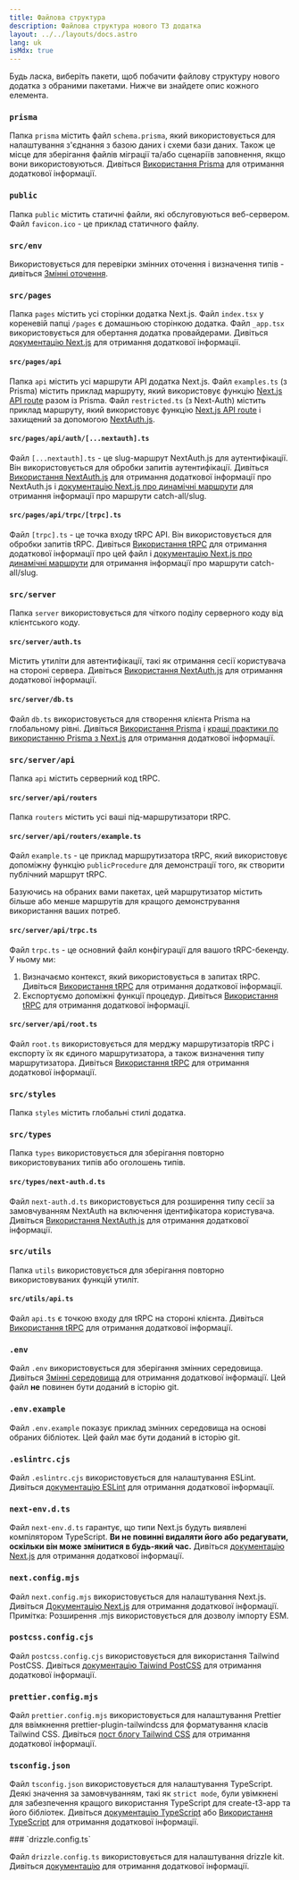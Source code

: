 ```yaml
---
title: Файлова структура
description: Файлова структура нового T3 додатка
layout: ../../layouts/docs.astro
lang: uk
isMdx: true
---
```



Будь ласка, виберіть пакети, щоб побачити файлову структуру нового додатка з обраними пакетами. Нижче ви знайдете опис кожного елемента.

<Form />

<Diagram />

<div data-components="prisma">

### `prisma`

Папка `prisma` містить файл `schema.prisma`, який використовується для налаштування з'єднання з базою даних і схеми бази даних. Також це місце для зберігання файлів міграції та/або сценаріїв заповнення, якщо вони використовуються. Дивіться [Використання Prisma](/uk/usage/prisma) для отримання додаткової інформації.

</div>
<div>

### `public`

Папка `public` містить статичні файли, які обслуговуються веб-сервером. Файл `favicon.ico` - це приклад статичного файлу.

</div>
<div>

### `src/env`

Використовується для перевірки змінних оточення і визначення типів - дивіться [Змінні оточення](/uk/usage/env-variables).

</div>
<div>

### `src/pages`

Папка `pages` містить усі сторінки додатка Next.js. Файл `index.tsx` у кореневій папці `/pages` є домашньою сторінкою додатка. Файл `_app.tsx` використовується для обертання додатка провайдерами. Дивіться [документацію Next.js](https://nextjs.org/docs/basic-features/pages) для отримання додаткової інформації.

</div>
<div data-components="nextauth trpc">

#### `src/pages/api`

Папка `api` містить усі маршрути API додатка Next.js. Файл `examples.ts` (з Prisma) містить приклад маршруту, який використовує функцію [Next.js API route](https://nextjs.org/docs/api-routes/introduction) разом із Prisma. Файл `restricted.ts` (з Next-Auth) містить приклад маршруту, який використовує функцію [Next.js API route](https://nextjs.org/docs/api-routes/introduction) і захищений за допомогою [NextAuth.js](https://next-auth.js.org/).

</div>
<div data-components="nextauth">

#### `src/pages/api/auth/[...nextauth].ts`

Файл `[...nextauth].ts` - це slug-маршрут NextAuth.js для аутентифікації. Він використовується для обробки запитів аутентифікації. Дивіться [Використання NextAuth.js](/uk/usage/next-auth) для отримання додаткової інформації про NextAuth.js і [документацію Next.js про динамічні маршрути](https://nextjs.org/docs/routing/dynamic-routes) для отримання інформації про маршрути catch-all/slug.

</div>
<div data-components="trpc">

#### `src/pages/api/trpc/[trpc].ts`

Файл `[trpc].ts` - це точка входу tRPC API. Він використовується для обробки запитів tRPC. Дивіться [Використання tRPC](/uk/usage/trpc#-pagesapitrpctrpcts) для отримання додаткової інформації про цей файл і [документацію Next.js про динамічні маршрути](https://nextjs.org/docs/routing/dynamic-routes) для отримання інформації про маршрути catch-all/slug.

</div>
<div data-components="trpc prisma nextauth">

### `src/server`

Папка `server` використовується для чіткого поділу серверного коду від клієнтського коду.

</div>
<div data-components="nextauth+trpc">

#### `src/server/auth.ts`

Містить утиліти для автентифікації, такі як отримання сесії користувача на стороні сервера. Дивіться [Використання NextAuth.js](/uk/usage/next-auth#usage-with-trpc) для отримання додаткової інформації.

</div>
<div data-components="prisma">

#### `src/server/db.ts`

Файл `db.ts` використовується для створення клієнта Prisma на глобальному рівні. Дивіться [Використання Prisma](/uk/usage/prisma#prisma-client) і [кращі практики по використанню Prisma з Next.js](https://www.prisma.io/docs/guides/database/troubleshooting-orm/help-articles/nextjs-prisma-client-dev-practices) для отримання додаткової інформації.

</div>
<div data-components="trpc">

### `src/server/api`

Папка `api` містить серверний код tRPC.

</div>
<div data-components="trpc">

#### `src/server/api/routers`

Папка `routers` містить усі ваші під-маршрутизатори tRPC.

</div>
<div data-components="trpc">

#### `src/server/api/routers/example.ts`

Файл `example.ts` - це приклад маршрутизатора tRPC, який використовує допоміжну функцію `publicProcedure` для демонстрації того, як створити публічний маршрут tRPC.

Базуючись на обраних вами пакетах, цей маршрутизатор містить більше або менше маршрутів для кращого демонстрування використання ваших потреб.

</div>
<div data-components="trpc">

#### `src/server/api/trpc.ts`

Файл `trpc.ts` - це основний файл конфігурації для вашого tRPC-бекенду. У ньому ми:

1. Визначаємо контекст, який використовується в запитах tRPC. Дивіться [Використання tRPC](/uk/usage/trpc#-serverapitrpcts) для отримання додаткової інформації.
2. Експортуємо допоміжні функції процедур. Дивіться [Використання tRPC](/uk/usage/trpc#-serverapitrpcts) для отримання додаткової інформації.

</div>

<div data-components="trpc">

#### `src/server/api/root.ts`

Файл `root.ts` використовується для мерджу маршрутизаторів tRPC і експорту їх як єдиного маршрутизатора, а також визначення типу маршрутизатора. Дивіться [Використання tRPC](/uk/usage/trpc#-serverapirootts) для отримання додаткової інформації.

</div>
<div>

### `src/styles`

Папка `styles` містить глобальні стилі додатка.

</div>
<div data-components="nextauth">

### `src/types`

Папка `types` використовується для зберігання повторно використовуваних типів або оголошень типів.

</div>
<div data-components="nextauth">

#### `src/types/next-auth.d.ts`

Файл `next-auth.d.ts` використовується для розширення типу сесії за замовчуванням NextAuth на включення ідентифікатора користувача. Дивіться [Використання NextAuth.js](/uk/usage/next-auth#включення-userid-в-сеанс) для отримання додаткової інформації.

</div>
<div data-components="trpc">

### `src/utils`

Папка `utils` використовується для зберігання повторно використовуваних функцій утиліт.

</div>
<div data-components="trpc">

#### `src/utils/api.ts`

Файл `api.ts` є точкою входу для tRPC на стороні клієнта. Дивіться [Використання tRPC](/uk/usage/trpc#-utilsapits) для отримання додаткової інформації.

</div>
<div>

### `.env`

Файл `.env` використовується для зберігання змінних середовища. Дивіться [Змінні середовища](/uk/usage/env-variables) для отримання додаткової інформації. Цей файл **не** повинен бути доданий в історію git.

</div>
<div>

### `.env.example`

Файл `.env.example` показує приклад змінних середовища на основі обраних бібліотек. Цей файл має бути доданий в історію git.

</div>
<div>

### `.eslintrc.cjs`

Файл `.eslintrc.cjs` використовується для налаштування ESLint. Дивіться [документацію ESLint](https://eslint.org/docs/latest/user-guide/configuring/configuration-files) для отримання додаткової інформації.

</div>
<div>

### `next-env.d.ts`

Файл `next-env.d.ts` гарантує, що типи Next.js будуть виявлені компілятором TypeScript. **Ви не повинні видаляти його або редагувати, оскільки він може змінитися в будь-який час.** Дивіться [документацію Next.js](https://nextjs.org/docs/basic-features/typescript#existing-projects) для отримання додаткової інформації.

</div>
<div>

### `next.config.mjs`

Файл `next.config.mjs` використовується для налаштування Next.js. Дивіться [Документацію Next.js](https://nextjs.org/docs/api-reference/next.config.js/introduction) для отримання додаткової інформації. Примітка: Розширення .mjs використовується для дозволу імпорту ESM.

</div>
<div data-components="tailwind">

### `postcss.config.cjs`

Файл `postcss.config.cjs` використовується для використання Tailwind PostCSS. Дивіться [документацію Taiwind PostCSS](https://tailwindcss.com/docs/installation/using-postcss) для отримання додаткової інформації.

</div>
<div data-components="tailwind">

### `prettier.config.mjs`

Файл `prettier.config.mjs` використовується для налаштування Prettier для ввімкнення prettier-plugin-tailwindcss для форматування класів Tailwind CSS. Дивіться [пост блогу Tailwind CSS](https://tailwindcss.com/blog/automatic-class-sorting-with-prettier) для отримання додаткової інформації.

</div>
<div>

### `tsconfig.json`

Файл `tsconfig.json` використовується для налаштування TypeScript. Деякі значення за замовчуванням, такі як `strict mode`, були увімкнені для забезпечення кращого використання TypeScript для create-t3-app та його бібліотек. Дивіться [документацію TypeScript](https://www.typescriptlang.org/docs/handbook/tsconfig-json.html) або [Використання TypeScript](usage/typescript) для отримання додаткової інформації.

</div>
<div>
### `drizzle.config.ts`

Файл `drizzle.config.ts` використовується для налаштування drizzle kit. Дивіться [документацію](https://orm.drizzle.team/kit-docs/config-reference) для отримання додаткової інформації.

</div>
